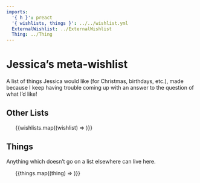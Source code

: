 ```yaml
---
imports:
  '{ h }': preact
  '{ wishlists, things }': ../../wishlist.yml
  ExternalWishlist: ../ExternalWishlist
  Thing: ../Thing
---
```

# Jessica’s meta-wishlist
A list of things Jessica would like (for Christmas, birthdays, etc.), made because I keep having trouble coming up with an answer to the question of what I’d like!

## Other Lists
<ul>
  {{wishlists.map((wishlist) => <ExternalWishlist list={wishlist} />)}}
</ul>

## Things
Anything which doesn’t go on a list elsewhere can live here.
<ul>
  {{things.map((thing) => <Thing thing={thing} />)}}
</ul>
